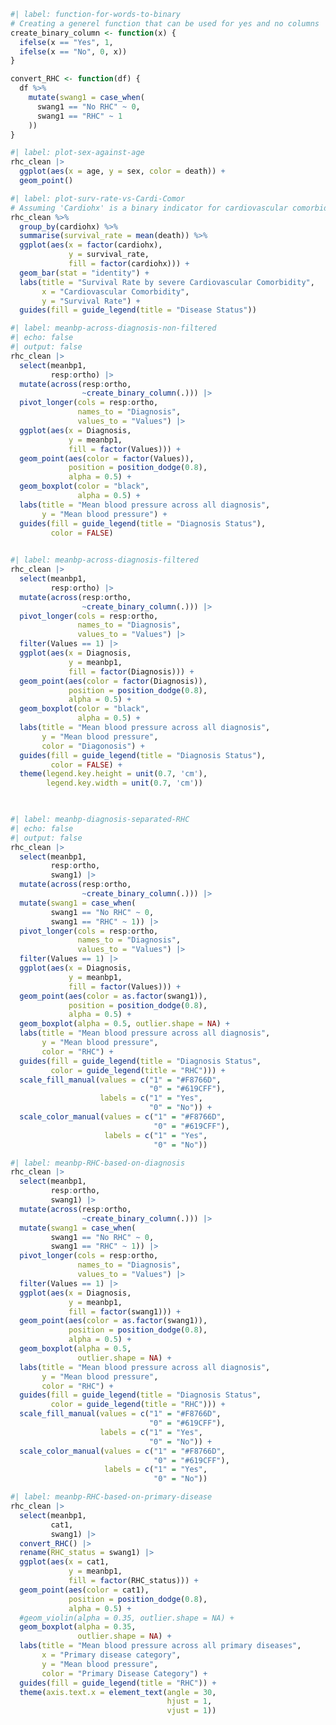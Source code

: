 

```r
#| label: function-for-words-to-binary
# Creating a generel function that can be used for yes and no columns
create_binary_column <- function(x) {
  ifelse(x == "Yes", 1, 
  ifelse(x == "No", 0, x))
}

convert_RHC <- function(df) {
  df %>%
    mutate(swang1 = case_when(
      swang1 == "No RHC" ~ 0,
      swang1 == "RHC" ~ 1
    ))
}


```



```r
#| label: plot-sex-against-age
rhc_clean |> 
  ggplot(aes(x = age, y = sex, color = death)) +
  geom_point()
```

```r
#| label: plot-surv-rate-vs-Cardi-Comor
# Assuming 'Cardiohx' is a binary indicator for cardiovascular comorbidity
rhc_clean %>%
  group_by(cardiohx) %>%
  summarise(survival_rate = mean(death)) %>%
  ggplot(aes(x = factor(cardiohx), 
             y = survival_rate, 
             fill = factor(cardiohx))) +
  geom_bar(stat = "identity") +
  labs(title = "Survival Rate by severe Cardiovascular Comorbidity",
       x = "Cardiovascular Comorbidity", 
       y = "Survival Rate") +
  guides(fill = guide_legend(title = "Disease Status"))

```
```r
#| label: meanbp-across-diagnosis-non-filtered
#| echo: false
#| output: false
rhc_clean |> 
  select(meanbp1, 
         resp:ortho) |> 
  mutate(across(resp:ortho, 
                ~create_binary_column(.))) |> 
  pivot_longer(cols = resp:ortho,
               names_to = "Diagnosis",
               values_to = "Values") |> 
  ggplot(aes(x = Diagnosis, 
             y = meanbp1,
             fill = factor(Values))) +
  geom_point(aes(color = factor(Values)), 
             position = position_dodge(0.8), 
             alpha = 0.5) +
  geom_boxplot(color = "black", 
               alpha = 0.5) +
  labs(title = "Mean blood pressure across all diagnosis",
       y = "Mean blood pressure") +
  guides(fill = guide_legend(title = "Diagnosis Status"),
         color = FALSE)
  
```
```r
#| label: meanbp-across-diagnosis-filtered
rhc_clean |> 
  select(meanbp1, 
         resp:ortho) |> 
  mutate(across(resp:ortho, 
                ~create_binary_column(.))) |> 
  pivot_longer(cols = resp:ortho,
               names_to = "Diagnosis",
               values_to = "Values") |>
  filter(Values == 1) |> 
  ggplot(aes(x = Diagnosis, 
             y = meanbp1,
             fill = factor(Diagnosis))) +
  geom_point(aes(color = factor(Diagnosis)), 
             position = position_dodge(0.8), 
             alpha = 0.5) +
  geom_boxplot(color = "black", 
               alpha = 0.5) +
  labs(title = "Mean blood pressure across all diagnosis",
       y = "Mean blood pressure",
       color = "Diagonosis") +
  guides(fill = guide_legend(title = "Diagnosis Status"),
         color = FALSE) +
  theme(legend.key.height = unit(0.7, 'cm'),
        legend.key.width = unit(0.7, 'cm'))

  
```


```r
#| label: meanbp-diagnosis-separated-RHC
#| echo: false
#| output: false
rhc_clean |> 
  select(meanbp1, 
         resp:ortho,
         swang1) |> 
  mutate(across(resp:ortho, 
                ~create_binary_column(.))) |>
  mutate(swang1 = case_when(
         swang1 == "No RHC" ~ 0,
         swang1 == "RHC" ~ 1)) |> 
  pivot_longer(cols = resp:ortho,
               names_to = "Diagnosis",
               values_to = "Values") |> 
  filter(Values == 1) |> 
  ggplot(aes(x = Diagnosis, 
             y = meanbp1,
             fill = factor(Values))) +
  geom_point(aes(color = as.factor(swang1)),
             position = position_dodge(0.8), 
             alpha = 0.5) +
  geom_boxplot(alpha = 0.5, outlier.shape = NA) +
  labs(title = "Mean blood pressure across all diagnosis",
       y = "Mean blood pressure",
       color = "RHC") +
  guides(fill = guide_legend(title = "Diagnosis Status",
         color = guide_legend(title = "RHC"))) +
  scale_fill_manual(values = c("1" = "#F8766D", 
                               "0" = "#619CFF"), 
                    labels = c("1" = "Yes", 
                               "0" = "No")) +
  scale_color_manual(values = c("1" = "#F8766D",
                                "0" = "#619CFF"), 
                     labels = c("1" = "Yes", 
                                "0" = "No"))
```

```r
#| label: meanbp-RHC-based-on-diagnosis
rhc_clean |> 
  select(meanbp1, 
         resp:ortho,
         swang1) |> 
  mutate(across(resp:ortho, 
                ~create_binary_column(.))) |>
  mutate(swang1 = case_when(
         swang1 == "No RHC" ~ 0,
         swang1 == "RHC" ~ 1)) |> 
  pivot_longer(cols = resp:ortho,
               names_to = "Diagnosis",
               values_to = "Values") |> 
  filter(Values == 1) |> 
  ggplot(aes(x = Diagnosis, 
             y = meanbp1,
             fill = factor(swang1))) +
  geom_point(aes(color = as.factor(swang1)),
             position = position_dodge(0.8), 
             alpha = 0.5) +
  geom_boxplot(alpha = 0.5, 
               outlier.shape = NA) +
  labs(title = "Mean blood pressure across all diagnosis",
       y = "Mean blood pressure",
       color = "RHC") +
  guides(fill = guide_legend(title = "Diagnosis Status",
         color = guide_legend(title = "RHC"))) +
  scale_fill_manual(values = c("1" = "#F8766D",
                               "0" = "#619CFF"), 
                    labels = c("1" = "Yes", 
                               "0" = "No")) +
  scale_color_manual(values = c("1" = "#F8766D", 
                                "0" = "#619CFF"), 
                     labels = c("1" = "Yes", 
                                "0" = "No"))
```


```r
#| label: meanbp-RHC-based-on-primary-disease
rhc_clean |> 
  select(meanbp1, 
         cat1,
         swang1) |>
  convert_RHC() |> 
  rename(RHC_status = swang1) |> 
  ggplot(aes(x = cat1, 
             y = meanbp1,
             fill = factor(RHC_status))) +
  geom_point(aes(color = cat1),
             position = position_dodge(0.8), 
             alpha = 0.5) +
  #geom_violin(alpha = 0.35, outlier.shape = NA) +
  geom_boxplot(alpha = 0.35, 
               outlier.shape = NA) +
  labs(title = "Mean blood pressure across all primary diseases",
       x = "Primary disease category",
       y = "Mean blood pressure",
       color = "Primary Disease Category") +
  guides(fill = guide_legend(title = "RHC")) +
  theme(axis.text.x = element_text(angle = 30,
                                   hjust = 1,
                                   vjust = 1))
```




































